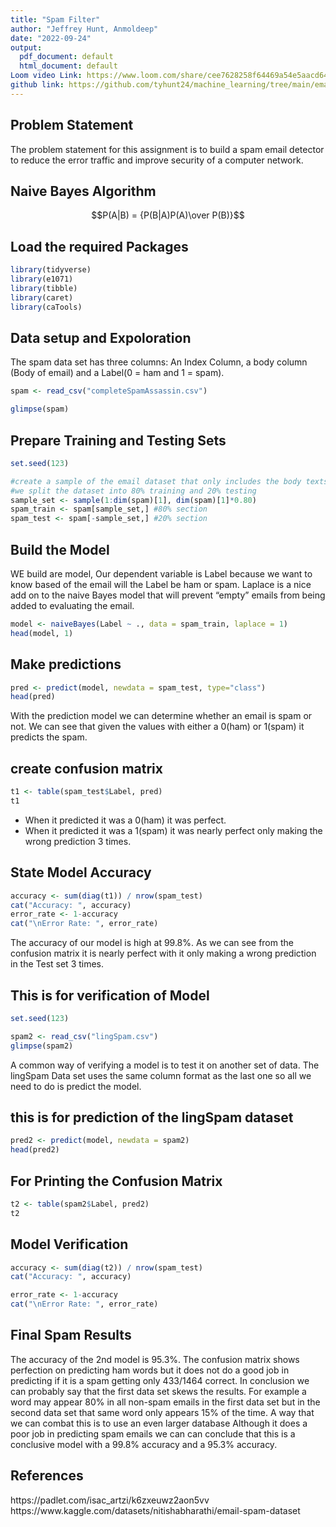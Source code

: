 ---
title: "Spam Filter"
author: "Jeffrey Hunt, Anmoldeep"
date: "2022-09-24"
output:
  pdf_document: default
  html_document: default
Loom video Link: https://www.loom.com/share/cee7628258f64469a54e5aacd64d01cc
github link: https://github.com/tyhunt24/machine_learning/tree/main/emailSpamFilter
---
## Problem Statement
The problem statement for this assignment is to build a spam email detector to reduce the error traffic and improve security of a computer network.

## Naive Bayes Algorithm
$$P(A|B) = {P(B|A)P(A)\over P(B)}$$

## Load the required Packages
```{r}
library(tidyverse)
library(e1071)
library(tibble)
library(caret)
library(caTools)
```


## Data setup and Expoloration
The spam data set has three columns: An Index Column, a body column (Body of email) and a Label(0 = ham and 1 = spam).
```{r}
spam <- read_csv("completeSpamAssassin.csv")

glimpse(spam)
```


## Prepare Training and Testing Sets
```{r}
set.seed(123)

#create a sample of the email dataset that only includes the body texts of the email
#we split the dataset into 80% training and 20% testing
sample_set <- sample(1:dim(spam)[1], dim(spam)[1]*0.80)
spam_train <- spam[sample_set,] #80% section
spam_test <- spam[-sample_set,] #20% section


```

## Build the Model
WE build are model, Our dependent variable is Label because we want to know based of the email will the Label be ham or spam. Laplace is a nice add on to the naive Bayes model that will prevent "empty" emails from being added to evaluating the email.
```{r}
model <- naiveBayes(Label ~ ., data = spam_train, laplace = 1)
head(model, 1)

```

## Make predictions
```{r}
pred <- predict(model, newdata = spam_test, type="class")
head(pred)
```
With the prediction model we can determine whether an email is spam or not. We can see that given the values with either a 0(ham) or 1(spam) it predicts the spam.


## create confusion matrix
```{r}
t1 <- table(spam_test$Label, pred)
t1
```
- When it predicted it was a 0(ham) it was perfect.
- When it predicted it was a 1(spam) it was nearly perfect only making the wrong prediction 3 times.


## State Model Accuracy
```{r}
accuracy <- sum(diag(t1)) / nrow(spam_test)
cat("Accuracy: ", accuracy)
error_rate <- 1-accuracy
cat("\nError Rate: ", error_rate)
```
The accuracy of our model is high at 99.8%. As we can see from the confusion matrix it is nearly perfect with it only making a wrong prediction in the Test set 3 times. 



## This is for verification of Model
```{r}
set.seed(123)

spam2 <- read_csv("lingSpam.csv")
glimpse(spam2)
```
A common way of verifying a model is to test it on another set of data. The lingSpam Data set uses the same column format as the last one so all we need to do is predict the model.


## this is for prediction of the lingSpam dataset
```{r}
pred2 <- predict(model, newdata = spam2)
head(pred2)
```

## For Printing the Confusion Matrix
```{r seeVerificationResults}
t2 <- table(spam2$Label, pred2)
t2
```


## Model Verification
```{r}
accuracy <- sum(diag(t2)) / nrow(spam_test)
cat("Accuracy: ", accuracy)

error_rate <- 1-accuracy
cat("\nError Rate: ", error_rate)
```

## Final Spam Results
The accuracy of the 2nd model is 95.3%. The confusion matrix shows perfection on predicting ham words but it does not do a good job in predicting if it is a spam getting only 433/1464 correct. In conclusion we can probably say that the first data set skews the results. For example a word may appear 80% in all non-spam emails in the first data set but in the second data set that same word only appears 15% of the time. A way that we can combat this is to use an even larger database Although it does a poor job in predicting spam emails we can can conclude that this is a conclusive model with a 99.8% accuracy and a 95.3% accuracy. 


## References
https://padlet.com/isac_artzi/k6zxeuwz2aon5vv
https://www.kaggle.com/datasets/nitishabharathi/email-spam-dataset







